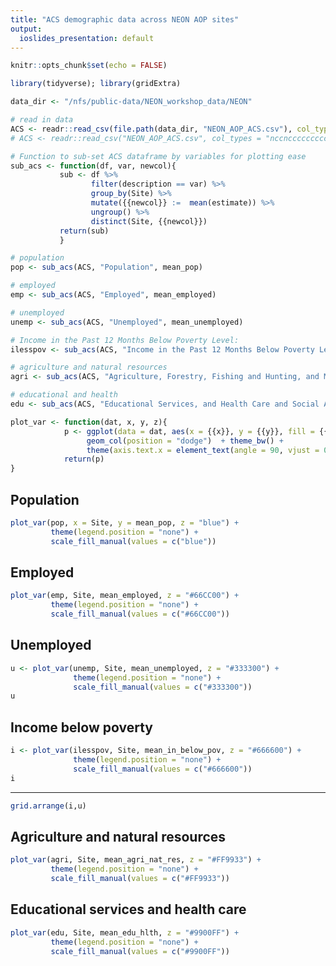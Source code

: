 ```yaml
---
title: "ACS demographic data across NEON AOP sites"
output: 
  ioslides_presentation: default
---
```


```r
knitr::opts_chunk$set(echo = FALSE)

library(tidyverse); library(gridExtra)

data_dir <- "/nfs/public-data/NEON_workshop_data/NEON"

# read in data
ACS <- readr::read_csv(file.path(data_dir, "NEON_AOP_ACS.csv"), col_types = "nccnccccccccc") # ACS data
# ACS <- readr::read_csv("NEON_AOP_ACS.csv", col_types = "nccnccccccccc") # ACS data
```

```r
# Function to sub-set ACS dataframe by variables for plotting ease
sub_acs <- function(df, var, newcol){
           sub <- df %>% 
                  filter(description == var) %>% 
                  group_by(Site) %>% 
                  mutate({{newcol}} :=  mean(estimate)) %>% 
                  ungroup() %>% 
                  distinct(Site, {{newcol}})
           return(sub)
           }

# population
pop <- sub_acs(ACS, "Population", mean_pop)

# employed
emp <- sub_acs(ACS, "Employed", mean_employed)

# unemployed
unemp <- sub_acs(ACS, "Unemployed", mean_unemployed)

# Income in the Past 12 Months Below Poverty Level:
ilesspov <- sub_acs(ACS, "Income in the Past 12 Months Below Poverty Level:", mean_in_below_pov)

# agriculture and natural resources
agri <- sub_acs(ACS, "Agriculture, Forestry, Fishing and Hunting, and Mining", mean_agri_nat_res)

# educational and health
edu <- sub_acs(ACS, "Educational Services, and Health Care and Social Assistance", mean_edu_hlth)

```


```r
plot_var <- function(dat, x, y, z){
            p <- ggplot(data = dat, aes(x = {{x}}, y = {{y}}, fill = {{z}})) +
                 geom_col(position = "dodge")  + theme_bw() + 
                 theme(axis.text.x = element_text(angle = 90, vjust = 0.5))
            return(p)
}
```

## Population

```r
plot_var(pop, x = Site, y = mean_pop, z = "blue") + 
         theme(legend.position = "none") +
         scale_fill_manual(values = c("blue"))
```

## Employed

```r
plot_var(emp, Site, mean_employed, z = "#66CC00") + 
         theme(legend.position = "none") +
         scale_fill_manual(values = c("#66CC00"))
```

## Unemployed

```r
u <- plot_var(unemp, Site, mean_unemployed, z = "#333300") + 
              theme(legend.position = "none") +
              scale_fill_manual(values = c("#333300"))
u
```

## Income below poverty

```r
i <- plot_var(ilesspov, Site, mean_in_below_pov, z = "#666600") + 
              theme(legend.position = "none") +
              scale_fill_manual(values = c("#666600"))
i
```

---

```r
grid.arrange(i,u)
```

## Agriculture and natural resources

```r
plot_var(agri, Site, mean_agri_nat_res, z = "#FF9933") + 
         theme(legend.position = "none") +
         scale_fill_manual(values = c("#FF9933"))
```

## Educational services and health care

```r
plot_var(edu, Site, mean_edu_hlth, z = "#9900FF") + 
         theme(legend.position = "none") +
         scale_fill_manual(values = c("#9900FF"))
```





